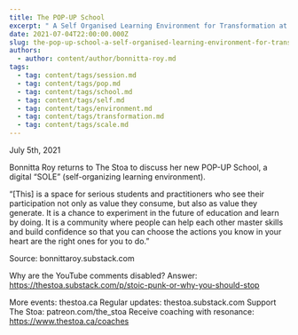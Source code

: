 ```yaml
---
title: The POP-UP School
excerpt: " A Self Organised Learning Environment for Transformation at Scale"
date: 2021-07-04T22:00:00.000Z
slug: the-pop-up-school-a-self-organised-learning-environment-for-transformation-at-scale
authors:
  - author: content/author/bonnitta-roy.md
tags:
  - tag: content/tags/session.md
  - tag: content/tags/pop.md
  - tag: content/tags/school.md
  - tag: content/tags/self.md
  - tag: content/tags/environment.md
  - tag: content/tags/transformation.md
  - tag: content/tags/scale.md
---
```


July 5th, 2021

Bonnitta Roy returns to The Stoa to discuss her new POP-UP School, a digital “SOLE” (self-organizing learning environment).

“[This] is a space for serious students and practitioners who see their participation not only as value they consume, but also as value they generate. It is a chance to experiment in the future of education and learn by doing. It is a community where people can help each other master skills and build confidence so that you can choose the actions you know in your heart are the right ones for you to do.”

Source: bonnittaroy.substack.com

Why are the YouTube comments disabled? Answer: https://thestoa.substack.com/p/stoic-punk-or-why-you-should-stop

More events: thestoa.ca 
Regular updates: thestoa.substack.com 
Support The Stoa: patreon.com/the_stoa 
Receive coaching with resonance: https://www.thestoa.ca/coaches
